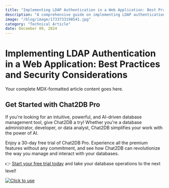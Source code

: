 ```yaml
---
title: "Implementing LDAP Authentication in a Web Application: Best Practices and Security Considerations"
description: "A comprehensive guide on implementing LDAP authentication in web applications, focusing on best practices and security considerations."
image: "/blog/image/1733733198541.jpg"
category: "Technical Article"
date: December 09, 2024
---
```


# Implementing LDAP Authentication in a Web Application: Best Practices and Security Considerations

Your complete MDX-formatted article content goes here.

## Get Started with Chat2DB Pro

If you're looking for an intuitive, powerful, and AI-driven database management tool, give Chat2DB a try! Whether you're a database administrator, developer, or data analyst, Chat2DB simplifies your work with the power of AI.

Enjoy a 30-day free trial of Chat2DB Pro. Experience all the premium features without any commitment, and see how Chat2DB can revolutionize the way you manage and interact with your databases.

👉 [Start your free trial today](https://chat2db.ai/pricing) and take your database operations to the next level!


[![Click to use](/image/blog/bg/chat2db.jpg)](https://chat2db.ai/)
